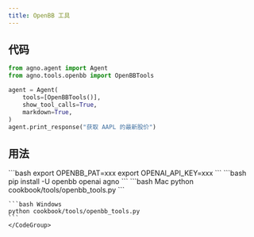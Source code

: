 ```yaml
---
title: OpenBB 工具
---
```


## 代码

```python cookbook/tools/openbb_tools.py
from agno.agent import Agent
from agno.tools.openbb import OpenBBTools

agent = Agent(
    tools=[OpenBBTools()],
    show_tool_calls=True,
    markdown=True,
)
agent.print_response("获取 AAPL 的最新股价")
```

## 用法

<Steps>
  <Snippet file="create-venv-step.mdx" />

  <Step title="设置你的 API 密钥">
    ```bash
    export OPENBB_PAT=xxx
    export OPENAI_API_KEY=xxx
    ```
  </Step>

  <Step title="安装库">
    ```bash
    pip install -U openbb openai agno
    ```
  </Step>

  <Step title="运行 Agent">
    <CodeGroup>
    ```bash Mac
    python cookbook/tools/openbb_tools.py
    ```

    ```bash Windows
    python cookbook/tools/openbb_tools.py
    ```
    </CodeGroup>
  </Step>
</Steps>
